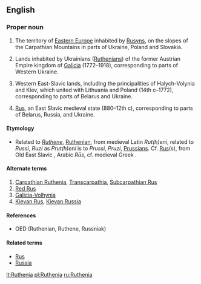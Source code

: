 ==English==
{{wikipedia}}
===Proper noun===
{{en-proper noun}}

# The territory of [[Eastern Europe]] inhabited by [[Rusyn]]s, on the slopes of the Carpathian Mountains in parts of Ukraine, Poland and Slovakia.
# {{historical}} Lands inhabited by Ukrainians ([[Ruthenian]]s) of the former Austrian Empire kingdom of [[Galicia]] (1772–1918), corresponding to parts of Western Ukraine.
# {{historical}} Western East-Slavic lands, including the principalities of Halych-Volynia and Kiev, which united with Lithuania and Poland (14th c–1772), corresponding to parts of Belarus and Ukraine.
# {{historical}} [[Rus]], an East Slavic medieval state (880–12th c), corresponding to parts of Belarus, Russia, and Ukraine.

====Etymology====
* Related to ''[[Ruthene]]'', [[Ruthenian]], from medieval Latin ''Rut(h)eni'', related to ''Russi'', ''Ruzi'' as ''Prut(h)eni'' is to ''Prussi'', ''Pruzi'', [[Prussian]]s.  Cf. [[Rus]](s), from Old East Slavic {{term|Русь|tr=Rus’|sc=Cyrl}}, Arabic ''Rūs'', cf. medieval Greek {{term||οί Ῥῶς|sc=Grek|tr=oi Rhos}}.

====Alternate terms====
# [[Carpathian Ruthenia]], [[Transcarpathia]], [[Subcarpathian Rus]]
# [[Red Rus]]
# [[Galicia-Volhynia]]
# [[Kievan Rus]], [[Kievan Russia]]

====References====
* OED (Ruthenian, Ruthene, Russniak)

====Related terms====
*[[Rus]]
*[[Russia]]

[[lt:Ruthenia]]
[[pl:Ruthenia]]
[[ru:Ruthenia]]
